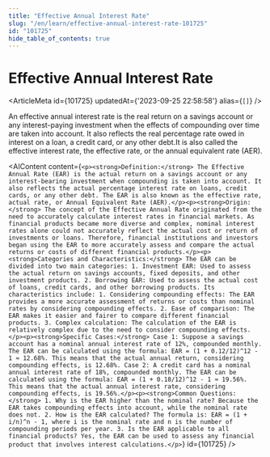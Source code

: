 ```yaml
---
title: "Effective Annual Interest Rate"
slug: "/en/learn/effective-annual-interest-rate-101725"
id: "101725"
hide_table_of_contents: true
---
```



# Effective Annual Interest Rate

<ArticleMeta id={101725} updatedAt={'2023-09-25 22:58:58'} alias={`[]`} />
<div className='border-solid border-b border-t-0 my-4 border-[var(--ifm-color-gray-300)]' />

An effective annual interest rate is the real return on a savings account or any interest-paying investment when the effects of compounding over time are taken into account. It also reflects the real percentage rate owed in interest on a loan, a credit card, or any other debt.It is also called the effective interest rate, the effective rate, or the annual equivalent rate (AER).

<AIContent content={`<p><strong>Definition:</strong> The Effective Annual Rate (EAR) is the actual return on a savings account or any interest-bearing investment when compounding is taken into account. It also reflects the actual percentage interest rate on loans, credit cards, or any other debt. The EAR is also known as the effective rate, actual rate, or Annual Equivalent Rate (AER).</p><p><strong>Origin:</strong> The concept of the Effective Annual Rate originated from the need to accurately calculate interest rates in financial markets. As financial products became more diverse and complex, nominal interest rates alone could not accurately reflect the actual cost or return of investments or loans. Therefore, financial institutions and investors began using the EAR to more accurately assess and compare the actual returns or costs of different financial products.</p><p><strong>Categories and Characteristics:</strong> The EAR can be divided into two main categories: 1. Investment EAR: Used to assess the actual return on savings accounts, fixed deposits, and other investment products. 2. Borrowing EAR: Used to assess the actual cost of loans, credit cards, and other borrowing products. Its characteristics include: 1. Considering compounding effects: The EAR provides a more accurate assessment of returns or costs than nominal rates by considering compounding effects. 2. Ease of comparison: The EAR makes it easier and fairer to compare different financial products. 3. Complex calculation: The calculation of the EAR is relatively complex due to the need to consider compounding effects.</p><p><strong>Specific Cases:</strong> Case 1: Suppose a savings account has a nominal annual interest rate of 12%, compounded monthly. The EAR can be calculated using the formula: EAR = (1 + 0.12/12)^12 - 1 ≈ 12.68%. This means that the actual annual return, considering compounding effects, is 12.68%. Case 2: A credit card has a nominal annual interest rate of 18%, compounded monthly. The EAR can be calculated using the formula: EAR = (1 + 0.18/12)^12 - 1 ≈ 19.56%. This means that the actual annual interest rate, considering compounding effects, is 19.56%.</p><p><strong>Common Questions:</strong> 1. Why is the EAR higher than the nominal rate? Because the EAR takes compounding effects into account, while the nominal rate does not. 2. How is the EAR calculated? The formula is: EAR = (1 + i/n)^n - 1, where i is the nominal rate and n is the number of compounding periods per year. 3. Is the EAR applicable to all financial products? Yes, the EAR can be used to assess any financial product that involves interest calculations.</p>`} id={101725} />
